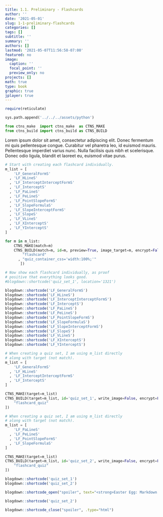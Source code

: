 ```yaml
---
title: 1.1. Preliminary - Flashcards
author: ''
date: '2021-05-01'
slug: 1-1-preliminary-flashcards
categories: []
tags: []
subtitle: ''
summary: ''
authors: []
lastmod: '2021-05-07T11:56:58-07:00'
featured: no
image:
  caption: ''
  focal_point: ''
  preview_only: no
projects: []
math: true
type: book
graphic: true
jplayer: true
---
```

```r
require(reticulate)
```

```python
sys.path.append('../../../assets/python')

from ctns_make  import ctns_make  as CTNS_MAKE
from ctns_build import ctns_build as CTNS_BUILD
```

Lorem ipsum dolor sit amet, consectetur adipiscing elit. Donec fermentum mi quis pellentesque congue. Curabitur vel pharetra leo, id euismod mauris. Pellentesque imperdiet varius nunc. Nulla facilisis quis nibh et scelerisque. Donec odio ligula, blandit et laoreet eu, euismod vitae purus. 

```python
# Start with creating each flashcard individually.
m_list = [
    'LF_GeneralFormS'
  , 'LF_HLineS'
  , 'LF_InterceptInterceptFormS'
  , 'LF_InterceptS'
  , 'LF_PaLineS'
  , 'LF_PeLineS'
  , 'LF_PointSlopeFormS'
  , 'LF_SlopeFormulaS'
  , 'LF_SlopeInterceptFormS'
  , 'LF_SlopeS'
  , 'LF_VLineS'
  , 'LF_XInterceptS'
  , 'LF_YInterceptS'
]

for m in m_list:
    CTNS_MAKE(match=m)
    CTNS_BUILD(match=m, id=m, preview=True, image_target=m, encrypt=False, opt_ctns = [ 
        "flashcard"
      , "quiz_container_css='width:100%;'"
       ])
```

```r

# Now show each flashcard individually, as proof
# positive that everything looks good.
#blogdown::shortcode('quiz_set_1', location='1321')

blogdown::shortcode('LF_GeneralFormS')
blogdown::shortcode('LF_HLineS')
blogdown::shortcode('LF_InterceptInterceptFormS')
blogdown::shortcode('LF_InterceptS')
blogdown::shortcode('LF_PaLineS')
blogdown::shortcode('LF_PeLineS')
blogdown::shortcode('LF_PointSlopeFormS')
blogdown::shortcode('LF_SlopeFormulaS')
blogdown::shortcode('LF_SlopeInterceptFormS')
blogdown::shortcode('LF_SlopeS')
blogdown::shortcode('LF_VLineS')
blogdown::shortcode('LF_XInterceptS')
blogdown::shortcode('LF_YInterceptS')

```


```python
# When creating a quiz set, I am using m_list directly
# along with target (not match).
m_list = [
    'LF_GeneralFormS'
  , 'LF_HLineS'
  , 'LF_InterceptInterceptFormS'
  , 'LF_InterceptS'
]

CTNS_MAKE(target=m_list)
CTNS_BUILD(target=m_list, id='quiz_set_1', write_image=False, encrypt=False, opt_ctns = [ 
    "flashcard_quiz"
])

# When creating a quiz set, I am using m_list directly
# along with target (not match).
m_list = [
    'LF_PaLineS'
  , 'LF_PeLineS'
  , 'LF_PointSlopeFormS'
  , 'LF_SlopeFormulaS'
]

CTNS_MAKE(target=m_list)
CTNS_BUILD(target=m_list, id='quiz_set_2', write_image=False, encrypt=False, opt_ctns = [ 
    "flashcard_quiz"
])
```


```r
blogdown::shortcode('quiz_set_1')
blogdown::shortcode('quiz_set_2')
```

```r
blogdown::shortcode_open("spoiler", text="<strong>Easter Egg: Markdown Example</strong>", .type="html")
```

```r
blogdown::shortcode('quiz_set_2')
```

```r
blogdown::shortcode_close("spoiler", .type="html")
```
